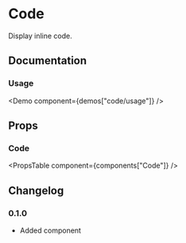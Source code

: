 
# Code

Display inline code.

## Documentation

### Usage

<Demo component={demos["code/usage"]} />

## Props

### Code

<PropsTable component={components["Code"]} />

## Changelog

### 0.1.0

- Added component
